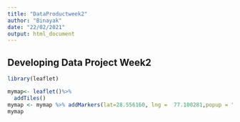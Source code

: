 ---
title: "DataProductweek2"
author: "Binayak"
date: "22/02/2021"
output: html_document
---
## Developing Data Project Week2
```{r,echo=TRUE}
library(leaflet)
```
```{r,echo=TRUE}
mymap<- leaflet()%>% 
  addTiles()
mymap <- mymap %>% addMarkers(lat=28.556160, lng =  77.100281,popup = "My place")
mymap
```